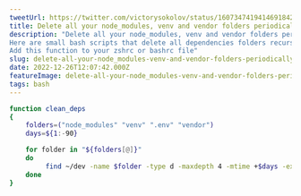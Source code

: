 ```yaml
---
tweetUrl: https://twitter.com/victorysokolov/status/1607347419414691842
title: Delete all your node_modules, venv and vendor folders periodically
description: "Delete all your node_modules, venv and vendor folders periodically 
Here are small bash scripts that delete all dependencies folders recursively older than 90 days inside the /dev folder 
Add this function to your zshrc or bashrc file"
slug: delete-all-your-node_modules-venv-and-vendor-folders-periodically
date: 2022-12-26T12:07:42.000Z
featureImage: delete-all-your-node_modules-venv-and-vendor-folders-periodically.jpg
tags: bash
---
```


```bash
function clean_deps
{
    folders=("node_modules" "venv" ".env" "vendor")
    days=${1:-90}

    for folder in "${folders[@]}"
    do
         find ~/dev -name $folder -type d -maxdepth 4 -mtime +$days -exec rm -rf {} \;
    done
}
```
